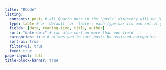 ```yaml
---
title: "RCode"
listing: 
  contents: posts # all Quarto docs in the `posts` directory will be included on your listing page
  type: table # or `default` or `table`; each type has its own set of yaml options to include
  fields: [date, reading-time, title, author]
  sort: "date desc" # can also sort on more than one field
  categories: true # allows you to sort posts by assigned categories
  sort-ui: true
  filter-ui: true
  feed: true
page-layout: full
title-block-banner: true
---
```

